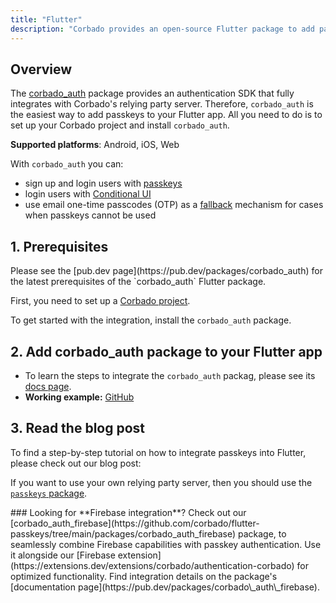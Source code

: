 ```yaml
---
title: "Flutter"
description: "Corbado provides an open-source Flutter package to add passkeys your native app."
---
```



## Overview

The [corbado_auth](https://github.com/corbado/flutter-passkeys/tree/main/packages/corbado_auth) package provides an authentication SDK that fully integrates with Corbado's relying party server. Therefore, `corbado_auth` is the easiest way to add passkeys to your Flutter app. All you need to do is to set up your Corbado project and install `corbado_auth`.

**Supported platforms**: Android, iOS, Web

With `corbado_auth` you can:

- sign up and login users with [passkeys](https://www.corbado.com/glossary/passkey)
- login users with [Conditional UI](https://www.corbado.com/glossary/conditional-ui)
- use email one-time passcodes (OTP) as a [fallback](/helpful-guides/passkeys/fallback-options) mechanism for cases when passkeys cannot be used

## 1. Prerequisites

<Note>
Please see the [pub.dev page](https://pub.dev/packages/corbado_auth) for the latest prerequisites of the `corbado_auth` Flutter package.
</Note>

First, you need to set up a [Corbado project](/overview/getting-started).

To get started with the integration, install the `corbado_auth` package.


## 2. Add corbado_auth package to your Flutter app

- To learn the steps to integrate the `corbado_auth` packag, please see its [docs page](https://pub.dev/packages/corbado\_auth).
- **Working example:** [GitHub](https://github.com/corbado/flutter-passkeys/tree/main/packages/corbado\_auth/example)


## 3. Read the blog post
To find a step-by-step tutorial on how to integrate passkeys into Flutter, please check out our blog post:

<Card href="https://www.corbado.com/blog/flutter-passkey-authentication">
    <Blogpost title="Tutorial: How to Get Full Flutter Passkey Auth SDK in <1h" />
</Card>


If you want to use your own relying party server, then you should use the [`passkeys` package](https://pub.dev/packages/passkeys).


<Note> 
### Looking for **Firebase integration**?
Check out our [corbado_auth_firebase](https://github.com/corbado/flutter-passkeys/tree/main/packages/corbado_auth_firebase) package, to seamlessly combine Firebase capabilities with passkey authentication. Use it alongside our [Firebase extension](https://extensions.dev/extensions/corbado/authentication-corbado) for optimized functionality. Find integration details on the package's [documentation page](https://pub.dev/packages/corbado\_auth\_firebase).
</Note>
